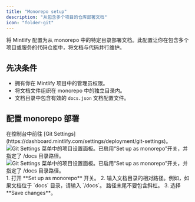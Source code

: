 ```yaml
---
title: "Monorepo setup"
description: "从包含多个项目的仓库部署文档"
icon: "folder-git"
---
```


将 Mintlify 配置为从 monorepo 中的特定目录部署文档。此配置让你在包含多个项目或服务的代码仓库中，将文档与代码并行维护。

## 先决条件

* 拥有你在 Mintlify 项目中的管理员权限。
* 将文档文件组织在 monorepo 中的独立目录内。
* 文档目录中包含有效的 `docs.json` 文档配置文件。

## 配置 monorepo 部署

<Steps>
<Step title="进入 Git 设置">
在控制台中前往 [Git Settings](https://dashboard.mintlify.com/settings/deployment/git-settings)。

<Frame>
<img
  className="block dark:hidden my-0 pointer-events-none"
  src="/images/monorepo-light.png"
  alt="Git Settings 菜单中的项目设置面板。已启用“Set up as monorepo”开关，并指定了 /docs 目录路径。"
/>
<img
  className="hidden dark:block my-0 pointer-events-none"
  src="/images/monorepo-dark.png"
  alt="Git Settings 菜单中的项目设置面板。已启用“Set up as monorepo”开关，并指定了 /docs 目录路径。"
/>
</Frame>

</Step>
<Step title="设置文档路径">
1. 打开 **Set up as monorepo** 开关。
2. 输入文档目录的相对路径。例如，如果文档位于 `docs` 目录，请输入 `/docs`。
<Note>
  路径末尾不要包含斜杠。
</Note>
3. 选择 **Save changes**。
</Step>
</Steps>
